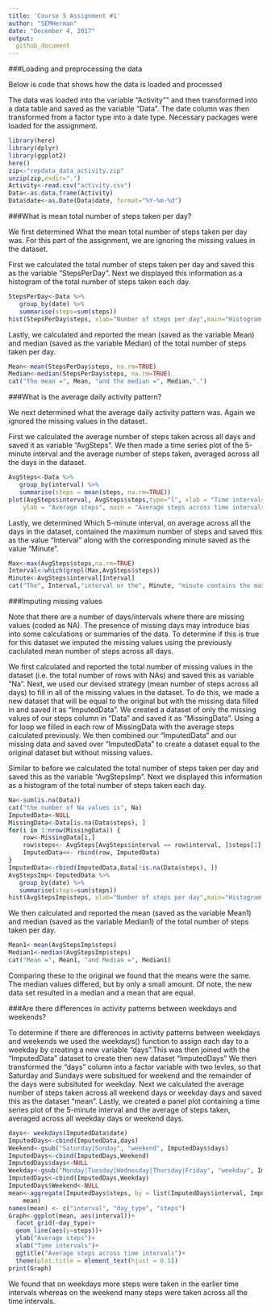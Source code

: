 ---
title: 'Course 5 Assignment #1'
author: "SEMHerman"
date: "December 4, 2017"
output: 
  github_document 
---

###Loading and preprocessing the data

Below is code that shows how the data is loaded and processed

The data was loaded into the variable "Activity"" and then transformed into a data table and saved as 
the variable "Data".  The date column was then transformed from a factor type into a date type.
Necessary packages were loaded for the assignment.

```{r setup}
library(here)
library(dplyr)
library(ggplot2)
here()
zip<-"repdata_data_activity.zip"
unzip(zip,exdir=".")
Activity<-read.csv("activity.csv")
Data<-as.data.frame(Activity)
Data$date<-as.Date(Data$date, format="%Y-%m-%d")
```

###What is mean total number of steps taken per day?

We first determined What the mean total number of steps taken per day was. For this part of the 
assignment, we are ignoring the missing values in the dataset.

First we calculated the total number of steps taken per day and saved this as the variable "StepsPerDay".
Next we displayed this information as a histogram of the total number of steps taken each day.  

```{r steps}
StepsPerDay<-Data %>%
   group_by(date) %>%
   summarise(steps=sum(steps))
hist(StepsPerDay$steps, xlab="Number of steps per day",main="Histogram of steps per day")
```

Lastly, we calculated and reported the mean (saved as the variable Mean) and median (saved as the variable
Median) of the total number of steps taken per day.

```{r mean}
Mean<-mean(StepsPerDay$steps, na.rm=TRUE)
Median<-median(StepsPerDay$steps, na.rm=TRUE)
cat("The mean =", Mean, "and the median =", Median,".")
```

###What is the average daily activity pattern?

We next determined what the average daily activity pattern was. Again we ignored the missing values
in the dataset.

First we calculated the average number of steps taken across all days and  saved it as variable "AvgSteps".
We then made a time series plot of the 5-minute interval and the average number of steps taken,
averaged across all the days in the dataset.  

```{r interval}
AvgSteps<-Data %>%
   group_by(interval) %>%
   summarise(steps = mean(steps, na.rm=TRUE))
plot(AvgSteps$interval, AvgSteps$steps,type="l", xlab = "Time intervals", 
    ylab = "Average steps", main = "Average steps across time intervals")
```

Lastly, we determined Which 5-minute interval, on average across all the days in the dataset, 
contained the maximum number of steps and saved this as the value "Interval" along with the 
corresponding minute saved as the value "Minute".

```{r max}
Max<-max(AvgSteps$steps,na.rm=TRUE)
Interval<-which(grepl(Max,AvgSteps$steps))
Minute<-AvgSteps$interval[Interval]
cat("The", Interval,"interval or the", Minute, "minute contains the maximum number of steps.")
```

###Imputing missing values

Note that there are a number of days/intervals where there are missing values (coded as NA). The presence 
of missing days may introduce bias into some calculations or summaries of the data.  To determine if this 
is true for this dataset we imputed the missing values using the previously caclulated mean number of steps 
across all days. 

We first calculated and reported the total number of missing values in the dataset (i.e. the total number 
of rows with NAs) and saved this as variable "Na".  Next, we used our devised strategy (mean number of
steps across all days) to fill in all of the missing values in the dataset.  To do this, we made a new
dataset that will be equal to the original but with the missing data filled in and saved it as 
"ImputedData".  We created a dataset of only the missing values of our steps column in "Data" and 
saved it as "MissingData".  Using a for loop we filled in each row of MissingData with the average 
steps calculated previously.  We then combined our "ImputedData" and our missing data and saved over 
"ImputedData" to create a dataset equal to the original dataset  but without missing values.  

Similar to before we calculated the total number of steps taken per day and saved this as the variable
"AvgStepsImp". Next we displayed this information as a histogram of the total number of steps taken each 
day.  

```{r impute}
Na<-sum(is.na(Data))
cat("the number of Na values is", Na)
ImputedData<-NULL
MissingData<-Data[is.na(Data$steps), ]
for(i in 1:nrow(MissingData)) {
    row<-MissingData[i,]
    row$steps<- AvgSteps[AvgSteps$interval == row$interval, ]$steps[1]
    ImputedData<<- rbind(row, ImputedData)
}
ImputedData<-rbind(ImputedData,Data[!is.na(Data$steps), ])
AvgStepsImp<-ImputedData %>%
   group_by(date) %>%
   summarise(steps=sum(steps))
hist(AvgStepsImp$steps, xlab="Number of steps per day",main="Histogram of steps per day")
```

We then  calculated and reported the mean (saved as the variable Mean1) and median 
(saved as the variable Median1) of the total number of steps taken per day.

```{r median}
Mean1<-mean(AvgStepsImp$steps)
Median1<-median(AvgStepsImp$steps)
cat("Mean =", Mean1, "and Median =", Median1)
```

Comparing these to the original we found that the means were the same. The median values differed, 
but by only a small amount.  Of note, the new data set resulted in a median and a mean that are equal.

###Are there differences in activity patterns between weekdays and weekends?

To determine if there are differences in activity patterns between weekdays and weekends we used 
the weekdays() function to assign each day to a weekday by creating a new variable "days".This 
was then joined with the "ImputedData" dataset to create then new dataset "ImputedDays" 
We then transformed the "days" column into a factor variable with two levles, so that Saturday and Sundays 
were subsitued for weekend and the remainder of the days were subsituted for weekday. Next we calculated
the average number of steps taken across all weekend days or weekday days and saved this as the dataset
"mean".  Lastly, we created a panel plot containing a time series plot of the 5-minute interval and the 
average of steps taken, averaged across all weekday days or weekend days. 

```{r days}
days<- weekdays(ImputedData$date)
ImputedDays<-cbind(ImputedData,days)
Weekend<-gsub("Saturday|Sunday", "weekend", ImputedDays$days)
ImputedDays<-cbind(ImputedDays,Weekend)
ImputedDays$days<-NULL
Weekday<-gsub("Monday|Tuesday|Wednesday|Thursday|Friday", "weekday", ImputedDays$Weekend)
ImputedDays<-cbind(ImputedDays,Weekday)
ImputedDays$Weekend<-NULL
mean<-aggregate(ImputedDays$steps, by = list(ImputedDays$interval, ImputedDays$Weekday), 
    mean)
names(mean) <- c("interval", "day_type", "steps")
Graph<-ggplot(mean, aes(interval))+
  facet_grid(~day_type)+
  geom_line(aes(y=steps))+
  ylab("Average steps")+
  xlab("Time intervals")+
  ggtitle("Average steps across time intervals")+
  theme(plot.title = element_text(hjust = 0.5))
print(Graph)
```

We found that on weekdays more steps were taken in the earlier time intervals whereas on the
weekend many steps were taken across all the time intervals.

